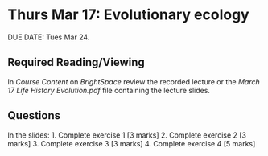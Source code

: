 # Thurs Mar 17: Evolutionary ecology

DUE DATE: Tues Mar 24.

## Required Reading/Viewing

In _Course Content_ on _BrightSpace_ review the recorded lecture or the _March 17 Life History Evolution.pdf_ file containing the lecture slides. 

## Questions
In the slides:
1. Complete exercise 1 [3 marks]
2. Complete exercise 2 [3 marks]
3. Complete exercise 3 [3 marks]
4. Complete exercise 4 [5 marks]



